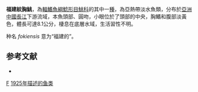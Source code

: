 {{expand|time=2015-03-08T14:40:15+00:00}}
{{Speciesbox
| status = LC
| status_system = IUCN3.1
| taxon = Glyptothorax fokiensis
| authority = [[Rendahl|Rendahl]], 1925
| synonyms = *''Glyptosternum fokiensis'' Rendahl, 1925
*''Glyptothorax fukiensis'' Rendahl, 1925
*''Glyptothorax fukiensis fukiensis'' Rendahl, 1925
*''Glyptosternon punctatum'' Rendahl, 1925
}}
'''福建紋胸鮡'''，為[[輻鰭魚綱|輻鰭魚綱]][[鯰形目|鯰形目]][[鮡科|鮡科]]的其中一[[種|種]]，為亞熱帶淡水魚類，分布於[[亞洲|亞洲]][[中國|中國]][[長江|長江]]下游流域，本魚頭部、圓吻，小眼位於了頭部的中央，胸鰭和腹部淡黃色，體長可達8.1公分，棲息在底層水域，生活習性不明。

种名 ''fokiensis'' 意为“福建的”。

==参考文献==
*{{FishBase_species|genus=Glyptothorax|species=fokiensis|year=2015|month=3}}

{{Taxonbar|from=Q1863712}}

[[Category:纹胸鮡属|F]]
[[Category:1925年描述的鱼类|1925年描述的鱼类]]